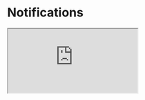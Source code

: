 # Notifications

<iframe
  src="https://codesandbox.io/embed/github/awslabs/green-boost/tree/main/docs/demos/notifications/dist?codemirror=1&view=preview&hidedevtools=1&hidenavigation=1"
  style={{ width: "100%", "height": "75vh", "border": 0, borderRadius: 4, overflow: "hidden" }}
  allow="accelerometer; ambient-light-sensor; camera; encrypted-media; geolocation; gyroscope; hid; microphone; midi; payment; usb; vr; xr-spatial-tracking"
  sandbox="allow-forms allow-modals allow-popups allow-presentation allow-same-origin allow-scripts"
></iframe>